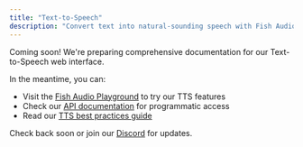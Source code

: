 ```yaml
---
title: "Text-to-Speech"
description: "Convert text into natural-sounding speech with Fish Audio's AI voices"
---
```


<Info>
Coming soon! We're preparing comprehensive documentation for our Text-to-Speech web interface.
</Info>

In the meantime, you can:
- Visit the [Fish Audio Playground](https://fish.audio) to try our TTS features
- Check our [API documentation](/api-reference/endpoint/openapi-v1/text-to-speech) for programmatic access
- Read our [TTS best practices guide](/resources/best-practices/text-to-speech)

Check back soon or join our [Discord](https://discord.gg/dF9Db2Tt3Y) for updates.
